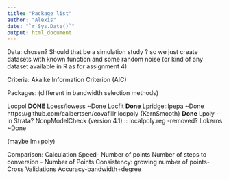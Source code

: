 ```yaml
---
title: "Package list"
author: "Alexis"
date: "`r Sys.Date()`"
output: html_document
---
```

Data: chosen? Should that be a simulation study ? so we just create datasets with known function and some random noise (or kind of any dataset available in R as for assignment 4)

Criteria: Akaike Information Criterion (AIC)

Packages:
(different in bandwidth selection methods)

Locpol                            __DONE__
Loess/lowess                        ~Done
Locfit                            __Done__
Lpridge::lpepa                        ~Done
https://github.com/calbertsen/covafillr
locpoly {KernSmooth}                    __Done__
Lpoly                            -in Strata?
NonpModelCheck (version 4.1) :: localpoly.reg    -removed?
Lokerns                        ~Done

(maybe lm+poly)



Comparison:
Calculation Speed- Number of points
Number of steps to conversion - Number of Points
Consistency: growing number of points- Cross Validations
Accuracy-bandwidth+degree 

